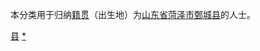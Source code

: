 {{Catnav|頁面分類|各種主題的頁面分類|依中国各省来作的分类|各地中国人|山东人|菏泽人}}
{{Catnav|頁面分類|人物|各國人物|中国人|各地中国人|山东人|菏泽人}}

本分类用于归纳[[籍贯|籍贯]]（出生地）为[[山东省|山东省]][[菏泽市|菏泽市]][[鄄城县|鄄城县]]的人士。

[[Category:菏泽人|县]]
[[Category:鄄城县|*]]